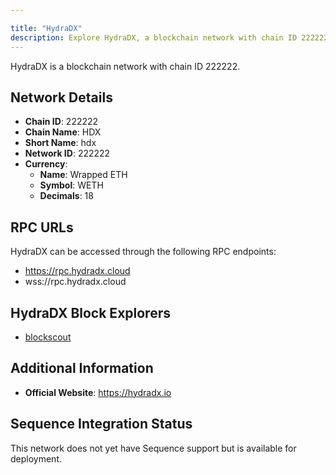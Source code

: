 ```yaml
---

title: "HydraDX"
description: Explore HydraDX, a blockchain network with chain ID 222222. Learn about its native currency, Wrapped ETH, and how to interact with the network.
---
```




HydraDX is a blockchain network with chain ID 222222.

## Network Details

- **Chain ID**: 222222
- **Chain Name**: HDX
- **Short Name**: hdx
- **Network ID**: 222222
- **Currency**: 
  - **Name**: Wrapped ETH
  - **Symbol**: WETH
  - **Decimals**: 18

## RPC URLs

HydraDX can be accessed through the following RPC endpoints:

- https://rpc.hydradx.cloud
- wss://rpc.hydradx.cloud

## HydraDX Block Explorers

- [blockscout](https://explorer.evm.hydration.cloud)

## Additional Information

- **Official Website**: https://hydradx.io

## Sequence Integration Status

This network does not yet have Sequence support but is available for deployment.
